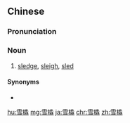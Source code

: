 ==Chinese==
{{zh-forms}}

===Pronunciation===
{{zh-pron
|m=xuěqiāo
|c=syut3 hiu1
|cat=n
}}

===Noun===
{{zh-noun}}

# [[sledge]], [[sleigh]], [[sled]]

====Synonyms====
* {{zh-l|雪車}}

[[hu:雪橇]]
[[mg:雪橇]]
[[ja:雪橇]]
[[chr:雪橇]]
[[zh:雪橇]]